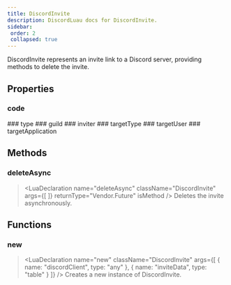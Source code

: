 ```yaml
---
title: DiscordInvite
description: DiscordLuau docs for DiscordInvite.
sidebar:
 order: 2
 collapsed: true
---
```

[//]: # (This file was automatically @generated from moonwave comments using a script. Please do not exit by hand.)
[//]: # (To actually edit documentation, make changes to the main DiscordLuau repo.)

[//]: # (----- DOCUMENT IMPORTS ----- )


[//]: # (----- DOCUMENT DESCRIPTION ----- )

DiscordInvite represents an invite link to a Discord server, providing methods to delete the invite.

[//]: # (----- DOCUMENT PROPERTIES ----- )

## Properties

### code

<LuaProperty name="DiscordInvite.code" type="string" />
### type

<LuaProperty name="DiscordInvite.type" type="number" />
### guild

<LuaProperty name="DiscordInvite.guild" type="{ id: string, name: string }?" />
### inviter

<LuaProperty name="DiscordInvite.inviter" type="Objects.DiscordUser?" />
### targetType

<LuaProperty name="DiscordInvite.targetType" type="number" />
### targetUser

<LuaProperty name="DiscordInvite.targetUser" type="Objects.DiscordUser?" />
### targetApplication

<LuaProperty name="DiscordInvite.targetApplication" type="{ id: string }?" />

[//]: # (----- DOCUMENT METHODS ----- )

## Methods

### deleteAsync

> <LuaDeclaration name="deleteAsync" className="DiscordInvite" args={[  ]} returnType="Vendor.Future<unknown>" isMethod />
Deletes the invite asynchronously.

[//]: # (----- DOCUMENT FUNCTIONS ----- )

## Functions

### new

> <LuaDeclaration name="new" className="DiscordInvite" args={[ { name: "discordClient", type: "any" }, { name: "inviteData", type: "table" } ]} />
Creates a new instance of DiscordInvite.

